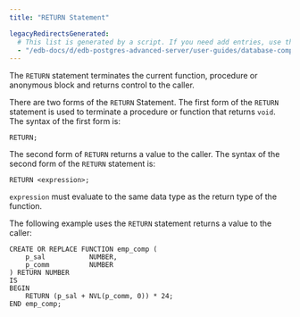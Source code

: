```yaml
---
title: "RETURN Statement"

legacyRedirectsGenerated:
  # This list is generated by a script. If you need add entries, use the `legacyRedirects` key.
  - "/edb-docs/d/edb-postgres-advanced-server/user-guides/database-compatibility-stored-procedural-language-guide/13/return_statement.html"
---
```


<div id="return_statement" class="registered_link"></div>

The `RETURN` statement terminates the current function, procedure or anonymous block and returns control to the caller.

There are two forms of the `RETURN` Statement. The first form of the `RETURN` statement is used to terminate a procedure or function that returns `void`. The syntax of the first form is:

```text
RETURN;
```

The second form of `RETURN` returns a value to the caller. The syntax of the second form of the `RETURN` statement is:

```text
RETURN <expression>;
```

`expression` must evaluate to the same data type as the return type of the function.

The following example uses the `RETURN` statement returns a value to the caller:

```text
CREATE OR REPLACE FUNCTION emp_comp (
    p_sal           NUMBER,
    p_comm          NUMBER
) RETURN NUMBER
IS
BEGIN
    RETURN (p_sal + NVL(p_comm, 0)) * 24;
END emp_comp;
```
